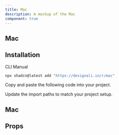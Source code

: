 ```yaml
---
title: Mac
description: A mockup of the Mac
component: true
---
```


## Mac

<ComponentPreview name="mac-1" />

## Installation

<Tabs defaultValue="cli">

<TabsList>
  <TabsTrigger value="cli">CLI</TabsTrigger>
  <TabsTrigger value="manual">Manual</TabsTrigger>
</TabsList>
<TabsContent value="cli">

```bash
npx shadcn@latest add "https://designali.in/r/mac"
```

</TabsContent>

<TabsContent value="manual">

<Steps>

<Step>Copy and paste the following code into your project.</Step>

<ComponentSource name="mac" />

<Step>Update the import paths to match your project setup.</Step>

</Steps>

</TabsContent>

</Tabs>

## Mac

<ComponentPreview name="mac" />

## Props
